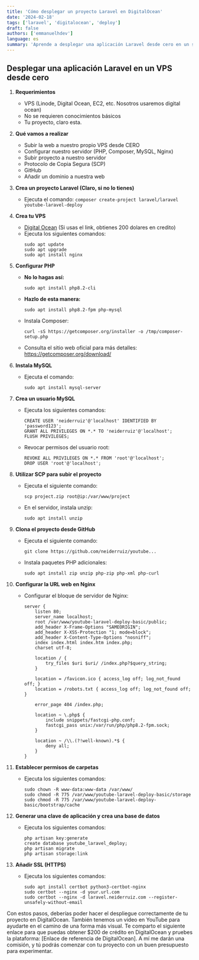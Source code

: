 ```yaml
---
title: 'Cómo desplegar un proyecto Laravel en DigitalOcean'
date: '2024-02-18'
tags: ['laravel', 'digitalocean', 'deploy']
draft: false
authors: ['emmanuelhdev']
language: es
summary: 'Aprende a desplegar una aplicación Laravel desde cero en un servidor DigitalOcean, incluyendo la configuración del servidor, la instalación de dependencias y la adición de un dominio. Sigue estos pasos detallados para tener tu proyecto en línea.'
---
```


## Desplegar una aplicación Laravel en un VPS desde cero

1. **Requerimientos**

   - VPS (Linode, Digital Ocean, EC2, etc. Nosotros usaremos digital ocean)
   - No se requieren conocimientos básicos
   - Tu proyecto, claro esta.

2. **Qué vamos a realizar**

   - Subir la web a nuestro propio VPS desde CERO
   - Configurar nuestro servidor (PHP, Composer, MySQL, Nginx)
   - Subir proyecto a nuestro servidor
   - Protocolo de Copia Segura (SCP)
   - GitHub
   - Añadir un dominio a nuestra web

3. **Crea un proyecto Laravel (Claro, si no lo tienes)**

   - Ejecuta el comando: `composer create-project laravel/laravel youtube-laravel-deploy`

4. **Crea tu VPS**

   - [Digital Ocean](https://m.do.co/c/5ac4ff8a5bab) (Si usas el link, obtienes 200 dolares en credito)
   - Ejecuta los siguientes comandos:
     ```
     sudo apt update
     sudo apt upgrade
     sudo apt install nginx
     ```

5. **Configurar PHP**

   - **No lo hagas así:**
     ```
     sudo apt install php8.2-cli
     ```
   - **Hazlo de esta manera:**
     ```
     sudo apt install php8.2-fpm php-mysql
     ```
   - Instala Composer:
     ```
     curl -sS https://getcomposer.org/installer -o /tmp/composer-setup.php
     ```
   - Consulta el sitio web oficial para más detalles: https://getcomposer.org/download/

6. **Instala MySQL**

   - Ejecuta el comando:
     ```
     sudo apt install mysql-server
     ```

7. **Crea un usuario MySQL**

   - Ejecuta los siguientes comandos:
     ```
     CREATE USER 'neiderruiz'@'localhost' IDENTIFIED BY 'password123';
     GRANT ALL PRIVILEGES ON *.* TO 'neiderruiz'@'localhost';
     FLUSH PRIVILEGES;
     ```
   - Revocar permisos del usuario root:
     ```
     REVOKE ALL PRIVILEGES ON *.* FROM 'root'@'localhost';
     DROP USER 'root'@'localhost';
     ```

8. **Utilizar SCP para subir el proyecto**

   - Ejecuta el siguiente comando:
     ```
     scp project.zip root@ip:/var/www/project
     ```
   - En el servidor, instala unzip:
     ```
     sudo apt install unzip
     ```

9. **Clona el proyecto desde GitHub**

   - Ejecuta el siguiente comando:
     ```
     git clone https://github.com/neiderruiz/youtube...
     ```
   - Instala paquetes PHP adicionales:
     ```
     sudo apt install zip unzip php-zip php-xml php-curl
     ```

10. **Configurar la URL web en Nginx**

    - Configurar el bloque de servidor de Nginx:

      ```
      server {
          listen 80;
          server_name localhost;
          root /var/www/youtube-laravel-deploy-basic/public;
          add_header X-Frame-Options "SAMEORIGIN";
          add_header X-XSS-Protection "1; mode=block";
          add_header X-Content-Type-Options "nosniff";
          index index.html index.htm index.php;
          charset utf-8;

          location / {
              try_files $uri $uri/ /index.php?$query_string;
          }

          location = /favicon.ico { access_log off; log_not_found off; }
          location = /robots.txt { access_log off; log_not_found off; }

          error_page 404 /index.php;

          location ~ \.php$ {
              include snippets/fastcgi-php.conf;
              fastcgi_pass unix:/var/run/php/php8.2-fpm.sock;
          }

          location ~ /\\.(?!well-known).*$ {
              deny all;
          }
      }
      ```

11. **Establecer permisos de carpetas**

    - Ejecuta los siguientes comandos:
      ```
      sudo chown -R www-data:www-data /var/www/
      sudo chmod -R 775 /var/www/youtube-laravel-deploy-basic/storage
      sudo chmod -R 775 /var/www/youtube-laravel-deploy-basic/bootstrap/cache
      ```

12. **Generar una clave de aplicación y crea una base de datos**

    - Ejecuta los siguientes comandos:
      ```
      php artisan key:generate
      create database youtube_laravel_deploy;
      php artisan migrate
      php artisan storage:link
      ```

13. **Añadir SSL (HTTPS)**
    - Ejecuta los siguientes comandos:
      ```
      sudo apt install certbot python3-certbot-nginx
      sudo certbot --nginx -d your.url.com
      sudo certbot --nginx -d laravel.neiderruiz.com --register-unsafely-without-email
      ```

Con estos pasos, deberías poder hacer el despliegue correctamente de tu proyecto en DigitalOcean. También tenemos un video en YouTube para ayudarte en el camino de una forma más visual. Te comparto el siguiente enlace para que puedas obtener $200 de crédito en DigitalOcean y pruebes la plataforma: [Enlace de referencia de DigitalOcean]. A mí me darán una comisión, y tú podrás comenzar con tu proyecto con un buen presupuesto para experimentar.
